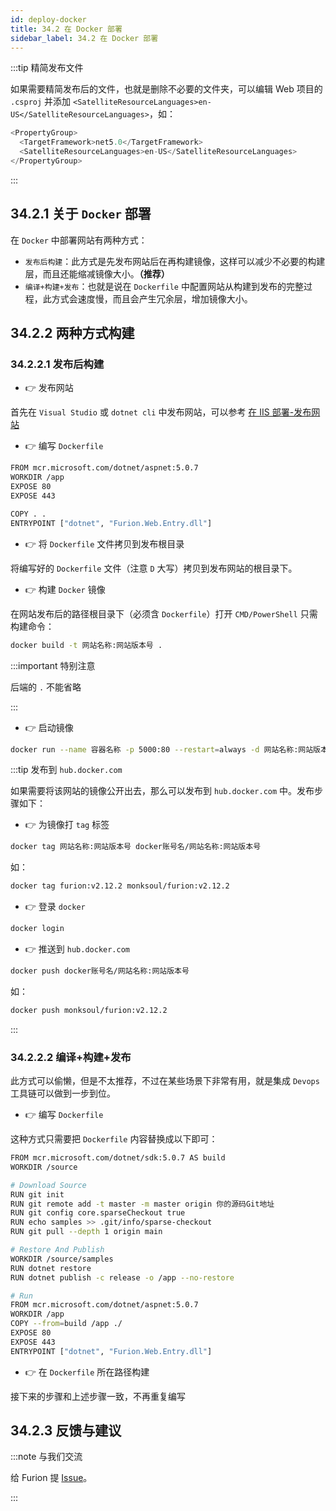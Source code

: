 ```yaml
---
id: deploy-docker
title: 34.2 在 Docker 部署
sidebar_label: 34.2 在 Docker 部署
---
```



:::tip 精简发布文件

如果需要精简发布后的文件，也就是删除不必要的文件夹，可以编辑 Web 项目的 `.csproj` 并添加 `<SatelliteResourceLanguages>en-US</SatelliteResourceLanguages>`，如：

```cs {3}
<PropertyGroup>
  <TargetFramework>net5.0</TargetFramework>
  <SatelliteResourceLanguages>en-US</SatelliteResourceLanguages>
</PropertyGroup>
```

:::

## 34.2.1 关于 `Docker` 部署

在 `Docker` 中部署网站有两种方式：

- `发布后构建`：此方式是先发布网站后在再构建镜像，这样可以减少不必要的构建层，而且还能缩减镜像大小。**（推荐）**
- `编译+构建+发布`：也就是说在 `Dockerfile` 中配置网站从构建到发布的完整过程，此方式会速度慢，而且会产生冗余层，增加镜像大小。

## 34.2.2 两种方式构建

### 34.2.2.1 发布后构建

- 👉 发布网站

首先在 `Visual Studio` 或 `dotnet cli` 中发布网站，可以参考 [在 IIS 部署-发布网站](deploy-iis#2611-发布网站)

- 👉 编写 `Dockerfile`

```bash
FROM mcr.microsoft.com/dotnet/aspnet:5.0.7
WORKDIR /app
EXPOSE 80
EXPOSE 443

COPY . .
ENTRYPOINT ["dotnet", "Furion.Web.Entry.dll"]
```

- 👉 将 `Dockerfile` 文件拷贝到发布根目录

将编写好的 `Dockerfile` 文件（注意 `D` 大写）拷贝到发布网站的根目录下。

- 👉 构建 `Docker` 镜像

在网站发布后的路径根目录下（必须含 `Dockerfile`）打开 `CMD/PowerShell` 只需构建命令：

```bash
docker build -t 网站名称:网站版本号 .
```

:::important 特别注意

后端的 `.` 不能省略

:::

- 👉 启动镜像

```bash
docker run --name 容器名称 -p 5000:80 --restart=always -d 网站名称:网站版本号
```

:::tip 发布到 `hub.docker.com`

如果需要将该网站的镜像公开出去，那么可以发布到 `hub.docker.com` 中。发布步骤如下：

- 👉 为镜像打 `tag` 标签

```bash
docker tag 网站名称:网站版本号 docker账号名/网站名称:网站版本号
```

如：

```bash
docker tag furion:v2.12.2 monksoul/furion:v2.12.2
```

- 👉 登录 `docker`

```bash
docker login
```

- 👉 推送到 `hub.docker.com`

```bash
docker push docker账号名/网站名称:网站版本号
```

如：

```bash
docker push monksoul/furion:v2.12.2
```

:::

### 34.2.2.2 编译+构建+发布

此方式可以偷懒，但是不太推荐，不过在某些场景下非常有用，就是集成 `Devops` 工具链可以做到一步到位。

- 👉 编写 `Dockerfile`

这种方式只需要把 `Dockerfile` 内容替换成以下即可：

```bash {6}
FROM mcr.microsoft.com/dotnet/sdk:5.0.7 AS build
WORKDIR /source

# Download Source
RUN git init
RUN git remote add -t master -m master origin 你的源码Git地址
RUN git config core.sparseCheckout true
RUN echo samples >> .git/info/sparse-checkout
RUN git pull --depth 1 origin main

# Restore And Publish
WORKDIR /source/samples
RUN dotnet restore
RUN dotnet publish -c release -o /app --no-restore

# Run
FROM mcr.microsoft.com/dotnet/aspnet:5.0.7
WORKDIR /app
COPY --from=build /app ./
EXPOSE 80
EXPOSE 443
ENTRYPOINT ["dotnet", "Furion.Web.Entry.dll"]
```

- 👉 在 `Dockerfile` 所在路径构建

接下来的步骤和上述步骤一致，不再重复编写

## 34.2.3 反馈与建议

:::note 与我们交流

给 Furion 提 [Issue](https://gitee.com/dotnetchina/Furion/issues/new?issue)。

:::
